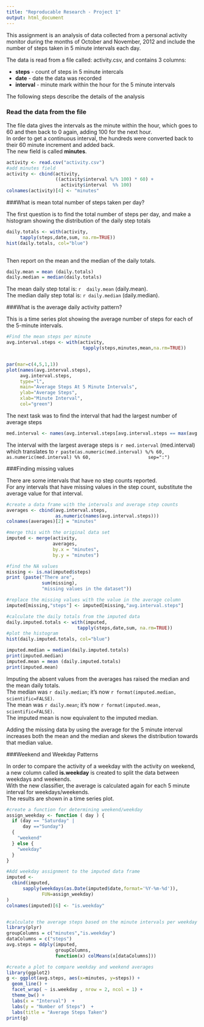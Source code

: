 ```yaml
---
title: "Reproducable Research - Project 1"
output: html_document
---
```


This assignment is an analysis of data collected from a personal activity monitor during the months of October and November, 2012 and include the number of steps taken in 5 minute intervals each day.

The data is read from a file called: activity.csv, and contains 3 columns:    

- **steps**     - count of steps in 5 minute intercals  
- **date**      - date the data was recorded  
- **interval**  - minute mark within the hour for the 5 minute intervals  

The following steps describe the details of the analysis

### Read the data from the file

The file data gives the intervals as the minute within the hour, which goes to 60 and then back to 0 again, adding 100 for the next hour.    
In order to get a continuous interval, the hundreds were converted back to their 60 minute increment and added back.  
The new field is called **minutes**.

```r
activity <- read.csv("activity.csv")
#add minutes field
activity <- cbind(activity,
                  ((activity$interval %/% 100) * 60) +
                    activity$interval  %% 100)
colnames(activity)[4] <- "minutes"
```
  
  
  
###What is mean total number of steps taken per day?

The first question is to find the total number of steps per day, and make a histogram showing the distribution of the daily step totals

```r
daily.totals <- with(activity,
     tapply(steps,date,sum, na.rm=TRUE))
hist(daily.totals, col="blue")
  
```

Then report on the mean and the median of the daily totals.  

```r
daily.mean = mean (daily.totals)
daily.median = median(daily.totals)
```

The mean daily step total is: `r  daily.mean` (daily.mean).  
The median daily step total is: `r daily.median` (daily.median).    


###What is the average daily activity pattern?

This is a time series plot showing the average number of steps for each of the 5-minute intervals.  


```r
#Find the mean steps per minute
avg.interval.steps <- with(activity,
                            tapply(steps,minutes,mean,na.rm=TRUE))


par(mar=c(4,5,1,1))
plot(names(avg.interval.steps),
     avg.interval.steps,
     type="l", 
     main="Average Steps At 5 Minute Intervals",
     ylab="Average Steps",
     xlab="Minute Interval",
     col="green")
```

The next task was to find the interval that had the largest number of average steps

```r
med.interval <- names(avg.interval.steps[avg.interval.steps == max(avg.interval.steps)])

```
The interval with the largest average steps is `r med.interval` (med.interval) which translates to `r paste(as.numeric(med.interval) %/% 60,
                    as.numeric(med.interval) %% 60,
                    sep=":")`


###Finding missing values

There are some intervals that have no step counts reported.  
For any intervals that have missing values in the step count, substitute the average value for that interval.  
```r
#create a data frame with the intervals and average step counts
averages <- cbind(avg.interval.steps,
                  as.numeric(names(avg.interval.steps)))
colnames(averages)[2] = "minutes"

#merge this with the original data set
imputed <- merge(activity,
                 averages,
                 by.x = "minutes",
                 by.y = "minutes")

#find the NA values
missing <- is.na(imputed$steps)
print (paste("There are",
             sum(missing),
             "missing values in the dataset"))

#replace the missing values with the value in the average column
imputed[missing,"steps"] <- imputed[missing,"avg.interval.steps"]

#calculate the daily totals from the imputed data
daily.imputed.totals <- with(imputed,
                          tapply(steps,date,sum, na.rm=TRUE))
#plot the histogram
hist(daily.imputed.totals, col="blue")

imputed.median = median(daily.imputed.totals) 
print(imputed.median)
imputed.mean = mean (daily.imputed.totals)    
print(imputed.mean)
```

Imputing the absent values from the averages has raised the median and the mean daily totals.  
The median was `r daily.median`; it's now `r format(imputed.median, scientific=FALSE)`.  
The mean was `r daily.mean`; it's now `r format(imputed.mean, scientific=FALSE)`.  
The imputed mean is now equivalent to the imputed median.  

Adding the missing data by using the average for the 5 minute interval increases both the mean and the median and skews the distribution towards that median value.  

###Weekend and Weekday Patterns


In order to compare the activity of a weekday with the activity on weekend, a new column called **is.weekday** is created to split the data between weekdays and weekends.   
With the new classifier, the average is calculated again for each 5 minute interval for weekdays/weekends.  
The results are shown in a time series plot.

```r
#create a function for determining weekend/weekday
assign_weekday <- function ( day ) {
  if (day == "Saturday" |
      day =="Sunday") 
  {
    "weekend"
  } else {
    "weekday"
  }
}

#Add weekday assignment to the imputed data frame
imputed <- 
  cbind(imputed,
      sapply(weekdays(as.Date(imputed$date,format='%Y-%m-%d')), 
             FUN=assign_weekday)
)
colnames(imputed)[6] <- "is.weekday"


#calculate the average steps based on the minute intervals per weekday
library(plyr)
groupColumns = c("minutes","is.weekday")
dataColumns = c("steps")
avg.steps = ddply(imputed, 
                  groupColumns, 
                  function(x) colMeans(x[dataColumns]))

#create a plot to compare weekday and weekend averages
library(ggplot2)
g <- ggplot(avg.steps, aes(x=minutes, y=steps)) + 
  geom_line() +
  facet_wrap( ~ is.weekday , nrow = 2, ncol = 1) +
  theme_bw() +
  labs(x = "Interval")  +
  labs(y = "Number of Steps")  +
  labs(title = "Average Steps Taken")
print(g)

```








